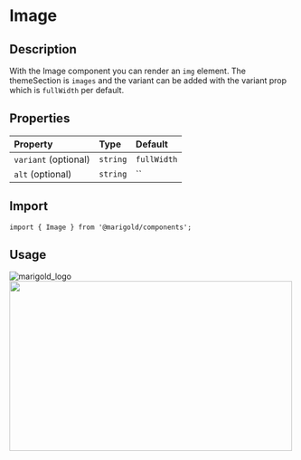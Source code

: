 
<Meta title="Components/Image" />

# Image

## Description

With the Image component you can render an `img` element.
The themeSection is `images` and the variant can be added with the variant prop which is `fullWidth` per default.

## Properties

| Property             | Type     | Default     |
| :------------------- | :------- | :---------- |
| `variant` (optional) | `string` | `fullWidth` |
| `alt` (optional)     | `string` | ``          |

## Import

```tsx
import { Image } from '@marigold/components';
```

## Usage

<Canvas>
  <Story name="firstImage">
    <Image src={image1} alt="marigold_logo" />
  </Story>
</Canvas>

<Canvas>
  <Story name="secondImage">
    <Image src={image2} width="500" height="300" />
  </Story>
</Canvas>
